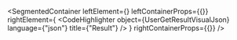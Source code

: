 
<SegmentedContainer
  leftElement={<UserGetResultDesc />}
  leftContainerProps={{}}
  rightElement={
    <CodeHighlighter
      object={UserGetResultVisualJson}
      language={"json"}
      title={"Result"}
    />
  }
  rightContainerProps={{}}
/>
